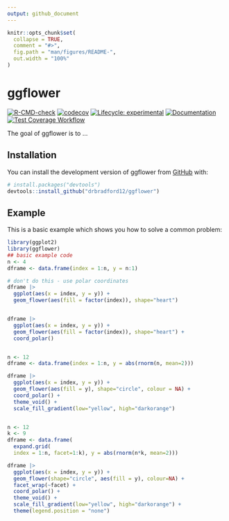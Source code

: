 ```yaml
---
output: github_document
---
```


<!-- README.md is generated from README.Rmd. Please edit that file -->

```r
knitr::opts_chunk$set(
  collapse = TRUE,
  comment = "#>",
  fig.path = "man/figures/README-",
  out.width = "100%"
)
```

# ggflower

<!-- badges: start -->
[![R-CMD-check](https://github.com/srvanderplas/ggflower/actions/workflows/R-CMD-check.yaml/badge.svg)](https://github.com/srvanderplas/ggflower/actions/workflows/R-CMD-check.yaml)
[![codecov](https://codecov.io/gh/srvanderplas/ggflower/branch/main/graph/badge.svg?token=tFnnmH1WMi)](https://codecov.io/gh/srvanderplas/ggflower)
[![Lifecycle: experimental](https://img.shields.io/badge/lifecycle-experimental-orange.svg)](https://lifecycle.r-lib.org/articles/stages.html#experimental)
[![Documentation](https://github.com/srvanderplas/ggflower/actions/workflows/pkgdown.yaml/badge.svg)](https://github.com/srvanderplas/ggflower/actions/workflows/pkgdown.yaml)
[![Test Coverage Workflow](https://github.com/srvanderplas/ggflower/actions/workflows/test-coverage.yaml/badge.svg)](https://github.com/srvanderplas/ggflower/actions/workflows/test-coverage.yaml)
<!-- badges: end -->

The goal of ggflower is to ...

## Installation

You can install the development version of ggflower from [GitHub](https://github.com/) with:

``` r
# install.packages("devtools")
devtools::install_github("drbradford12/ggflower")
```

## Example

This is a basic example which shows you how to solve a common problem:

```r
library(ggplot2)
library(ggflower)
## basic example code
n <- 4
dframe <- data.frame(index = 1:n, y = n:1)

# don't do this - use polar coordinates
dframe |>
  ggplot(aes(x = index, y = y)) +
  geom_flower(aes(fill = factor(index)), shape="heart") 


dframe |>
  ggplot(aes(x = index, y = y)) +
  geom_flower(aes(fill = factor(index)), shape="heart") +
  coord_polar()


n <- 12
dframe <- data.frame(index = 1:n, y = abs(rnorm(n, mean=2)))

dframe |>
  ggplot(aes(x = index, y = y)) +
  geom_flower(aes(fill = y), shape="circle", colour = NA) +
  coord_polar() +
  theme_void() +
  scale_fill_gradient(low="yellow", high="darkorange")


n <- 12
k <- 9
dframe <- data.frame(
  expand.grid(
  index = 1:n, facet=1:k), y = abs(rnorm(n*k, mean=2)))

dframe |>
  ggplot(aes(x = index, y = y)) +
  geom_flower(shape="circle", aes(fill = y), colour=NA) +
  facet_wrap(~facet) +
  coord_polar() +
  theme_void() +
  scale_fill_gradient(low="yellow", high="darkorange") +
  theme(legend.position = "none")
```

